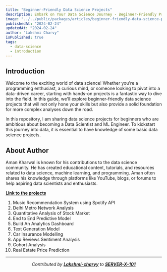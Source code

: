 ```yaml
---
title: "Beginner-Friendly Data Science Projects"
description: Embark on Your Data Science Journey - Beginner-Friendly Projects to Get You Started
image: "../../public/packages/articles/beginner-friendly-data-science-projects/featured.png"
publishedAt: "2024-02-24"
updatedAt: "2024-02-24"
author: "Lakshmi Charvy"
isPublished: true
tags:
  - data-science
  - introduction
---
```


## Introduction

<DropCap>
Welcome to the exciting world of data science! Whether you're a programming enthusiast, a curious mind, or someone looking to pivot into a data-driven career, starting with hands-on projects is a fantastic way to dive into the field. In this guide, we'll explore beginner-friendly data science projects that will not only hone your skills but also provide a solid foundation for more complex analyses down the road.
</DropCap>

In this repository, I am sharing data science projects for beginners who are ambitious about becoming a Data Scientist and ML Engineer. To kickstart this journey into data, it is essential to have knowledge of some basic data science projects.

## About Author

Aman Kharwal is known for his contributions to the data science community. He has created educational content, tutorials, and resources related to data science, machine learning, and programming. Aman often shares his knowledge through platforms like YouTube, blogs, or forums to help aspiring data scientists and enthusiasts.

[**Link to the projects**](https://thecleverprogrammer.com/2022/03/09/data-science-projects/?fbclid=PAAaZOXwSNptT6C20QHVR-63RzZ8sLapA6327uieXD4DdOsjB8BypR8srJVbM)

1. Music Recommendation System using Spotify API
2. Delhi Metro Network Analysis
3. Quantitative Analysis of Stock Market
4. End to End Predictive Model
5. Build An Analytics Dashboard
6. Text Generation Model
7. Car Insurance Modelling
8. App Reviews Sentiment Analysis
9. Cohort Analysis
10. Real Estate Price Prediction

<div align="center">

---

*Contributed by <a href="https://github.com/Lakshmi-charvy">**Lakshmi-charvy**</a> to <a href="https://github.com/SERVER-X-101">**SERVER-X-101**</a>*

</div>

